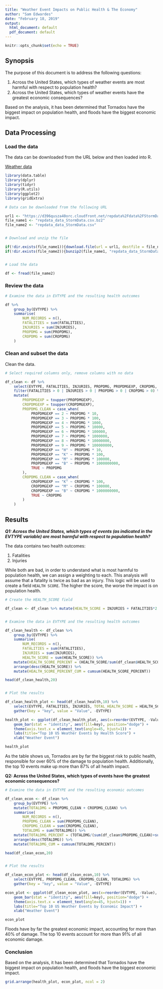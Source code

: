 ```yaml
---
title: "Weather Event Impacts on Public Health & The Economy"
author: "Sam Edwardes"
date: "February 18, 2019"
output:
  html_document: default
  pdf_document: default
---
```


```r
knitr::opts_chunk$set(echo = TRUE)
```
## Synopsis
The purpose of this document is to address the following questions:

1. Across the United States, which types of weather events are most harmful with respect to population health?
2. Across the United States, which types of weather events have the greatest economic consequences?

Based on the analysis, it has been determined that Tornados have the biggest impact on population health, and floods have the biggest economic impact.


## Data Processing

### Load the data
The data can be downloaded from the URL below and then loaded into R. 

[Weather data](https://d396qusza40orc.cloudfront.net/repdata%2Fdata%2FStormData.csv.bz2)
```r
library(data.table)
library(dplyr)
library(tidyr)
library(R.utils)
library(ggplot2)
library(gridExtra)
```
```r
# Data can be downloaded from the following URL

url1 <- "https://d396qusza40orc.cloudfront.net/repdata%2Fdata%2FStormData.csv.bz2"
file_name1 <- "repdata_data_StormData.csv.bz2"
file_name2 <- "repdata_data_StormData.csv"


# Download and unzip the file

if(!dir.exists(file_name1)){download.file(url = url1, destfile = file_name1)}
if(!dir.exists(file_name2)){bunzip2(file_name1, "repdata_data_StormData.csv", remove = FALSE, skip = TRUE)}


# Load the data

df <- fread(file_name2)
```
### Review the data
```r
# Examine the data in EVTYPE and the resulting health outcomes

df %>%
    group_by(EVTYPE) %>%
    summarise(
        NUM_RECORDS = n(),
        FATALITIES = sum(FATALITIES),
        INJURIES = sum(INJURIES),
        PROPDMG = sum(PROPDMG),
        CROPDMG = sum(CROPDMG)
    )
```


### Clean and subset the data
Clean the data.
```r
# Select required columns only, remove columns with no data

df_clean <- df %>%
    select(EVTYPE, FATALITIES, INJURIES, PROPDMG, PROPDMGEXP, CROPDMG, CROPDMGEXP) %>%
    filter(FATALITIES > 0 | INJURIES > 0 | PROPDMG > 0 | CROPDMG > 0) %>%
    mutate(
        PROPDMGEXP = toupper(PROPDMGEXP),
        CROPDMGEXP = toupper(CROPDMGEXP),
        PROPDMG_CLEAN = case_when(
            PROPDMGEXP == 2 ~ PROPDMG * 10,
            PROPDMGEXP == 3 ~ PROPDMG * 100,
            PROPDMGEXP == 4 ~ PROPDMG * 1000,
            PROPDMGEXP == 5 ~ PROPDMG * 10000,
            PROPDMGEXP == 6 ~ PROPDMG * 100000,
            PROPDMGEXP == 7 ~ PROPDMG * 1000000,
            PROPDMGEXP == 8 ~ PROPDMG * 10000000,
            PROPDMGEXP == 9 ~ PROPDMG * 100000000,
            PROPDMGEXP == "H" ~ PROPDMG * 10,
            PROPDMGEXP == "K" ~ PROPDMG * 100,
            PROPDMGEXP == "M" ~ PROPDMG * 100000,
            PROPDMGEXP == "B" ~ PROPDMG * 1000000000,
            TRUE ~ PROPDMG
        ),
        CROPDMG_CLEAN = case_when(
            CROPDMGEXP == "K" ~ CROPDMG * 100,
            CROPDMGEXP == "M" ~ CROPDMG * 100000,
            CROPDMGEXP == "B" ~ CROPDMG * 1000000000,
            TRUE ~ CROPDMG
        )
    )
```
## Results
***Q1: Across the United States, which types of events (as indicated in the EVTYPE variable) are most harmful with respect to population health?***

The data contains two health outcomes:

1. Fatalities
2. Injuries

While both are bad, in order to understand what is most harmful to population health, we can assign a weighting to each. This analysis will assume that a fatality is twice as bad as an injury. This logic will be used to create a field `HEALTH SCORE`. The higher the score, the worse the impact is on population health.
```r
# Create the HEALTH_SCORE field

df_clean <- df_clean %>% mutate(HEALTH_SCORE = INJURIES + FATALITIES*2 )


# Examine the data in EVTYPE and the resulting health outcomes

df_clean_health <- df_clean %>%
    group_by(EVTYPE) %>%
    summarise(
        NUM_RECORDS = n(),
        FATALITIES = sum(FATALITIES),
        INJURIES = sum(INJURIES),
        HEALTH_SCORE = sum(HEALTH_SCORE)) %>%
    mutate(HEALTH_SCORE_PERCENT = (HEALTH_SCORE/sum(df_clean$HEALTH_SCORE))) %>%
    arrange(desc(HEALTH_SCORE)) %>%
    mutate(HEALTH_SCORE_PERCENT_CUM = cumsum(HEALTH_SCORE_PERCENT))

head(df_clean_health,20)


# Plot the results

df_clean_health_plot <- head(df_clean_health,10) %>%
    select(EVTYPE, FATALITIES, INJURIES, TOTAL_HEALTH_SCORE = HEALTH_SCORE) %>%
    gather(key = "key", value = "Value", -EVTYPE)

health_plot <- ggplot(df_clean_health_plot, aes(x=reorder(EVTYPE, -Value), y=Value)) +
    geom_bar(stat = "identity", aes(fill=key), position="dodge") + 
    theme(axis.text.x = element_text(angle=45, hjust=1)) + 
    labs(title="Top 10 US Weather Events by Health Score") +
    xlab("Weather Event")

health_plot
```

As the table shows us, Tornados are by far the biggest risk to public health, responsible for over 60% of the damage to population health. Additionally, the top 10 events make up more than 87% of all health impact.

**Q2: Across the United States, which types of events have the greatest economic consequences?**
```r
# Examine the data in EVTYPE and the resulting economic outcomes

df_clean_econ <- df_clean %>%
    group_by(EVTYPE) %>%
    mutate(TOTALDMG = PROPDMG_CLEAN + CROPDMG_CLEAN) %>%
    summarise(
        NUM_RECORDS = n(),
        PROPDMG_CLEAN = sum(PROPDMG_CLEAN),
        CROPDMG_CLEAN = sum(CROPDMG_CLEAN),
        TOTALDMG = sum(TOTALDMG)) %>%
    mutate(TOTALDMG_PERCENT = (TOTALDMG/(sum(df_clean$PROPDMG_CLEAN)+sum(df_clean$CROPDMG_CLEAN)))) %>%
    arrange(desc(TOTALDMG)) %>%
    mutate(TOTALDMG_CUM = cumsum(TOTALDMG_PERCENT))

head(df_clean_econ,20)


# Plot the results

df_clean_econ_plot <- head(df_clean_econ,10) %>%
    select(EVTYPE, PROPDMG_CLEAN, CROPDMG_CLEAN, TOTALDMG) %>%
    gather(key = "key", value = "Value", -EVTYPE)

econ_plot <- ggplot(df_clean_econ_plot, aes(x=reorder(EVTYPE, -Value), y=Value)) +
    geom_bar(stat = "identity", aes(fill=key), position="dodge") + 
    theme(axis.text.x = element_text(angle=45, hjust=1)) + 
    labs(title="Top 10 US Weather Events by Economic Impact") +
    xlab("Weather Event")

econ_plot
```

Floods have by far the greatest economic impact, accounting for more than 40% of damage. The top 10 events account for more than 91% of all economic damage.

### Conclusion
Based on the analysis, it has been determined that Tornados have the biggest impact on population health, and floods have the biggest economic impact.
```r
grid.arrange(health_plot, econ_plot, ncol = 2)
```